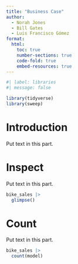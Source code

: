 ```yaml
---
title: "Business Case"
author: 
  - Norah Jones
  - Bill Gates
  - Luis Francisco Gómez
format: 
  html:
    toc: true
    number-sections: true
    code-fold: true
    embed-resources: true
---
```


```r
#| label: libraries
#| message: false

library(tidyverse)
library(sweep)
```

# Introduction

Put text in this part.

# Inspect

Put text in this part.

```r
bike_sales |> 
  glimpse()
```

# Count

Put text in this part.

```r
bike_sales |> 
  count(model)
```

